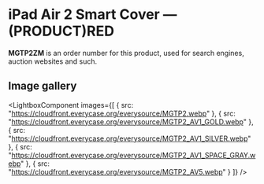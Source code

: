 
# iPad Air 2 Smart Cover — (PRODUCT)RED

<Callout type='info' emoji='👉🏻'>**MGTP2ZM** is an order number for this product, used for search engines, auction websites and such.</Callout>

## Image gallery

<LightboxComponent
    images={[
      {
        src: "https://cloudfront.everycase.org/everysource/MGTP2.webp"
      },
      {
        src: "https://cloudfront.everycase.org/everysource/MGTP2_AV1_GOLD.webp"
      },
      {
        src: "https://cloudfront.everycase.org/everysource/MGTP2_AV1_SILVER.webp"
      },
      {
        src: "https://cloudfront.everycase.org/everysource/MGTP2_AV1_SPACE_GRAY.webp"
      },
      {
        src: "https://cloudfront.everycase.org/everysource/MGTP2_AV5.webp"
      }
    ]}
  />
